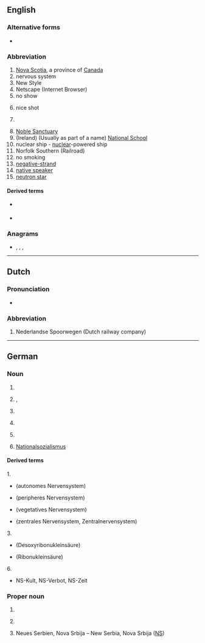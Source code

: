 {{also|Appendix:Variations of "ns"}}
==English==

===Alternative forms===
* {{l|en|N.S.}} {{qualifier|Nova Scotia|New Style}}

===Abbreviation===
{{rfc-header|Abbreviation}}
{{head|en|abbreviation}}

# [[Nova Scotia]], a province of [[Canada]]
# nervous system
# New Style
# Netscape (Internet Browser)
# no show
# {{lb|en|video games|first-person shooters}} nice shot
# {{lb|en|slang}} {{abbreviation of|w:NATO state|lang=en}}
# [[Noble Sanctuary]]
# (Ireland) (Usually as part of a name) [[w:National school|National School]]
# nuclear ship - [[nuclear]]-powered ship
# Norfolk Southern (Railroad)
# no smoking
# [[negative-strand]]
# [[native speaker]]
# [[neutron star]]

====Derived terms====
{{sense|negative-strand}}
* {{l|en|NNS}} {{gloss|[[nonsegmented]] [[negative]]-[[strand]]}}
* {{l|en|NS RNA virus}} {{gloss|[[negative-strand RNA virus]]}}

===Anagrams===
* {{l|en|sn}}, {{l|en|Sn}}, {{l|en|SN}}, {{l|en|S/N}}

----

==Dutch==

===Pronunciation===
* {{audio|Nl-NS.ogg|audio|lang=nl}}

===Abbreviation===
{{rfc-header|Abbreviation}}
{{head|nl|abbreviation}}

# {{lb|nl|rail transport}} Nederlandse Spoorwegen (Dutch railway company)

----

==German==

===Noun===
{{head|de|noun}}

# {{abbreviation of|[[Nervensystem]]||nervous system ([[NS#English|NS]])|lang=de}}
# {{abbreviation of|[[Nachsatz]]|lang=de}}, {{abbreviation of|[[Nachschrift]]|lang=de}}
# {{abbreviation of|[[Nukleinsäure]]|lang=de}}
# {{abbreviation of|[[Nebensatz]]|lang=de}} {{q|contrast ''[[Hauptsatz]]'', [[HS]]}}
# {{lb|de|mathematics}} {{abbreviation of|[[Nullstelle]]|lang=de}}
# [[Nationalsozialismus]]

====Derived terms====
1.
* {{l|de|ANS}} (autonomes Nervensystem)
* {{l|de|PNS}} (peripheres Nervensystem)
* {{l|de|VNS}} (vegetatives Nervensystem)
* {{l|de|ZNS}} (zentrales Nervensystem, Zentralnervensystem)
3.
* {{l|de|DNS}} (Desoxyribonukleinsäure)
* {{l|de|RNS}} (Ribonukleinsäure)
6.
* NS-Kult, NS-Verbot, NS-Zeit<!-- less common: NS-Paranoia, NS-Schuldkult -->

===Proper noun===
{{head|de|proper noun}}

# {{abbreviation of|[[Niederschlesien]]||[[Lower Silesia]]|lang=de}}
# {{lb|de|now|informal}} {{abbreviation of|[[Niedersachsen]]||[[Lower Saxony]]|lang=de}} {{q|compare the official abbreviation [[NI]]}}
# Neues Serbien, Nova Srbija – New Serbia, Nova Srbija ([[NS#English|NS]])